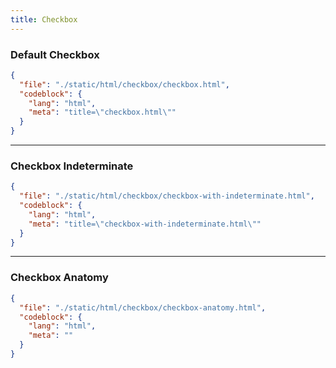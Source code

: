 ```yaml
---
title: Checkbox
---
```


### Default Checkbox

<ComponentPreview src="/checkbox/checkbox" />

```json doc-gen:file
{
  "file": "./static/html/checkbox/checkbox.html",
  "codeblock": {
    "lang": "html",
    "meta": "title=\"checkbox.html\""
  }
}
```

---

### Checkbox Indeterminate

<ComponentPreview src="/checkbox/checkbox-with-indeterminate" />

```json doc-gen:file
{
  "file": "./static/html/checkbox/checkbox-with-indeterminate.html",
  "codeblock": {
    "lang": "html",
    "meta": "title=\"checkbox-with-indeterminate.html\""
  }
}
```

---

### Checkbox Anatomy

```json doc-gen:file
{
  "file": "./static/html/checkbox/checkbox-anatomy.html",
  "codeblock": {
    "lang": "html",
    "meta": ""
  }
}
```